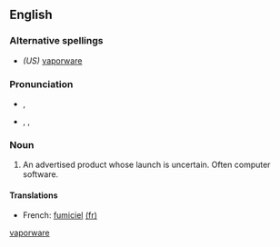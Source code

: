 <!--subst: of [[Template:sync]]-->
<!--If you edit this entry, please also edit [[vaporware]] to ensure these two entries remain synchronized.-->[[Category:Synchronized entries|vaporware]]
{{also|vaporware}}
==English==

===Alternative spellings===
* ''(US)'' [[vaporware]]

===Pronunciation===
* {{a|RP}} {{IPA|/ˈveɪ.pə.wɛə(ɹ)/}}, {{SAMPA|"veI.p@.wE@(r\)/}}
* {{a|US}} {{enPR|vāʹpərwâr}}, {{IPA|/ˈveɪpɚwɛɹ/}}, {{SAMPA|/"veIp@`wEr\/}}

===Noun===
{{en-noun|-}}

# An advertised product whose launch is uncertain.  Often computer software.

====Translations====
{{trans-top|an advertised product whose launch is uncertain}}
* French: [[fumiciel]] {{m}} [[:fr:fumiciel|(fr)]]
{{trans-mid}}
{{trans-bottom}}